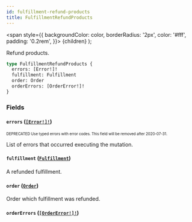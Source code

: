 ```yaml
---
id: fulfillment-refund-products
title: FulfillmentRefundProducts
---
```


<span
style={{
      backgroundColor: color,
      borderRadius: '2px',
      color: '#fff',
      padding: '0.2rem',
    }}>
{children}
</span>
);

Refund products.

```graphql
type FulfillmentRefundProducts {
  errors: [Error!]!
  fulfillment: Fulfillment
  order: Order
  orderErrors: [OrderError!]!
}
```

### Fields

#### `errors` ([`[Error!]!`](/api-reference/objects/error.mdx))

<sub><sup><Tag color="#ffba00">DEPRECATED</Tag> Use typed errors with error codes. This field will be removed after 2020-07-31.</sup></sub>

List of errors that occurred executing the mutation.

#### `fulfillment` ([`Fulfillment`](/api-reference/objects/fulfillment.mdx))

A refunded fulfillment.

#### `order` ([`Order`](/api-reference/objects/order.mdx))

Order which fulfillment was refunded.

#### `orderErrors` ([`[OrderError!]!`](/api-reference/objects/order-error.mdx))
